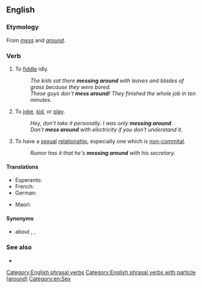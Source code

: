 ==English==

===Etymology===
From ''[[mess]]'' and ''[[around]]''.

===Verb===
{{en-verb|*}}

# {{lb|en|informal}} To [[fiddle]] idly.
#: ''The kids sat there '''messing around''' with leaves and blades of grass because they were bored.''
#: ''These guys don't '''mess around'''! They finished the whole job in ten minutes.''
# {{lb|en|informal}} To [[joke]], [[kid]], or [[play]].
#: ''Hey, don't take it personally. I was only '''messing around'''.''
#: ''Don't '''mess around''' with electricity if you don't understand it.''
# {{lb|en|informal}} To have a [[sexual]] [[relationship]], especially one which is [[non-commital]].
#: ''Rumor has it that he's '''messing around''' with his secretary.''

====Translations====
{{trans-top|To fiddle idly, to waste time}}
* Esperanto: {{t+|eo|stultumi}}
* French: {{t+|fr|faire l’idiot}}
* German: {{t|de|herumspielen}}
{{trans-mid}}
* Maori: {{t|mi|mahi āniwa}}
{{trans-bottom}}

====Synonyms====
* {{sense|fiddle idly}} {{l|en|faff}} about {{qualifier|British, idiomatic}}, {{l|en|dick around}} {{qualifier|American, vulgar}}, {{l|en|waste time}}

===See also===
* {{l|en|mess with}}

[[Category:English phrasal verbs]]
[[Category:English phrasal verbs with particle (around)]]
[[Category:en:Sex]]